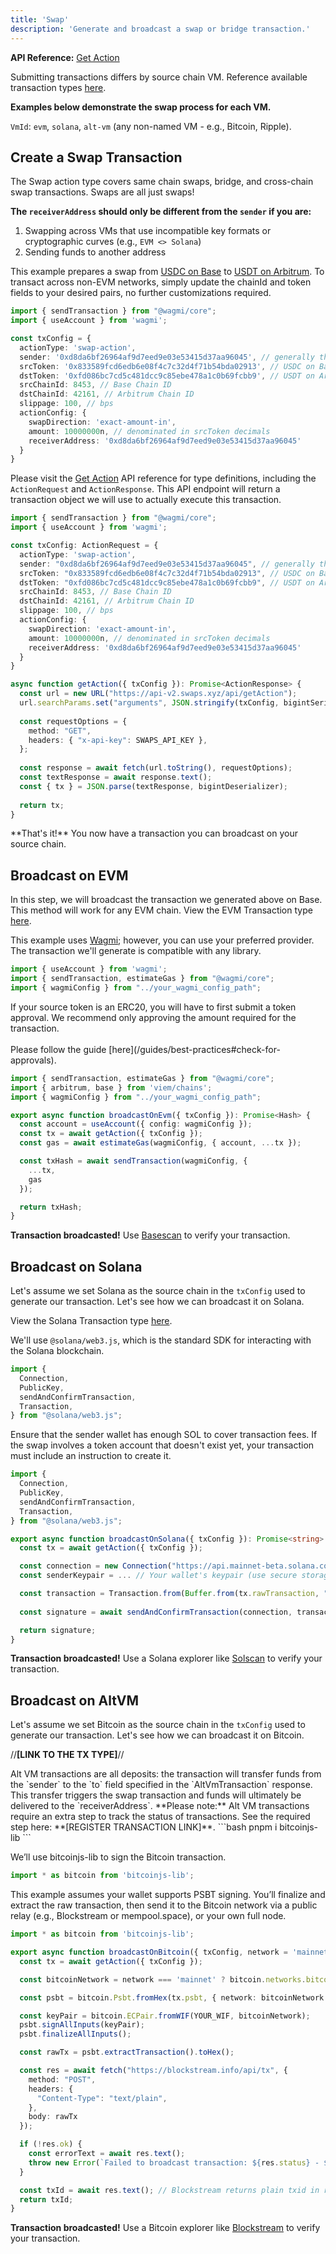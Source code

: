 ```yaml
---
title: 'Swap'
description: 'Generate and broadcast a swap or bridge transaction.'
---
```



**API Reference:** [Get Action](/api-reference/get-action#swap)

Submitting transactions differs by source chain VM. Reference available transaction types [here](/api-reference/get-action#response-tx).

**Examples below demonstrate the swap process for each VM.**

<code>VmId</code>: <code>evm</code>, <code>solana</code>, <code>alt-vm</code> (any non-named VM - e.g., Bitcoin, Ripple).

## Create a Swap Transaction

<Steps>
<Step title="Configure the transaction request">

<Callout type="info">
  The Swap action type covers same chain swaps, bridge, and cross-chain swap transactions.  Swaps are all just swaps!
</Callout>

**The `receiverAddress` should only be different from the `sender` if you are:**
1. Swapping across VMs that use incompatible key formats or cryptographic curves (e.g., `EVM <> Solana`)
2. Sending funds to another address

This example prepares a swap from [USDC on Base](https://basescan.org/token/0x833589fcd6edb6e08f4c7c32d4f71b54bda02913) to [USDT on Arbitrum](https://arbiscan.io/token/0xfd086bc7cd5c481dcc9c85ebe478a1c0b69fcbb9).  To transact across non-EVM networks, simply update the chainId and token fields to your desired pairs, no further customizations required.

```typescript
import { sendTransaction } from "@wagmi/core";
import { useAccount } from 'wagmi';

const txConfig = {
  actionType: 'swap-action',
  sender: '0xd8da6bf26964af9d7eed9e03e53415d37aa96045', // generally the user's connected wallet address
  srcToken: '0x833589fcd6edb6e08f4c7c32d4f71b54bda02913', // USDC on Base
  dstToken: '0xfd086bc7cd5c481dcc9c85ebe478a1c0b69fcbb9', // USDT on Arbitrum
  srcChainId: 8453, // Base Chain ID 
  dstChainId: 42161, // Arbitrum Chain ID
  slippage: 100, // bps
  actionConfig: {
    swapDirection: 'exact-amount-in',
    amount: 10000000n, // denominated in srcToken decimals
    receiverAddress: '0xd8da6bf26964af9d7eed9e03e53415d37aa96045'
  }
}
```
</Step>

<Step title="Generate the transaction">

Please visit the [Get Action](/api-reference/get-action) API reference for type definitions, including the `ActionRequest` and `ActionResponse`.  This API endpoint will return a transaction object we will use to actually execute this transaction.

```typescript
import { sendTransaction } from "@wagmi/core";
import { useAccount } from 'wagmi';

const txConfig: ActionRequest = {
  actionType: 'swap-action',
  sender: "0xd8da6bf26964af9d7eed9e03e53415d37aa96045", // generally the user's connected wallet address
  srcToken: "0x833589fcd6edb6e08f4c7c32d4f71b54bda02913", // USDC on Base
  dstToken: "0xfd086bc7cd5c481dcc9c85ebe478a1c0b69fcbb9", // USDT on Arbitrum
  srcChainId: 8453, // Base Chain ID
  dstChainId: 42161, // Arbitrum Chain ID
  slippage: 100, // bps
  actionConfig: {
    swapDirection: 'exact-amount-in',
    amount: 10000000n, // denominated in srcToken decimals
    receiverAddress: '0xd8da6bf26964af9d7eed9e03e53415d37aa96045'
  }
}

async function getAction({ txConfig }): Promise<ActionResponse> {
  const url = new URL("https://api-v2.swaps.xyz/api/getAction"); 
  url.searchParams.set("arguments", JSON.stringify(txConfig, bigintSerializer));
 
  const requestOptions = {
    method: "GET", 
    headers: { "x-api-key": SWAPS_API_KEY }, 
  };
 
  const response = await fetch(url.toString(), requestOptions); 
  const textResponse = await response.text(); 
  const { tx } = JSON.parse(textResponse, bigintDeserializer); 
 
  return tx; 
} 
```

<Callout type="success">
  **That's it!** You now have a transaction you can broadcast on your source chain.
</Callout>

</Step>
</Steps>

## Broadcast on EVM
In this step, we will broadcast the transaction we generated above on Base.  This method will work for any EVM chain.  View the EVM Transaction type [here](/api-reference/get-action#evm-transaction).

<Steps>
<Step title="Import the recommended libraries">

This example uses [Wagmi](https://wagmi.sh/); however, you can use your preferred provider. The transaction we'll generate is compatible with any library.

```typescript
import { useAccount } from 'wagmi';
import { sendTransaction, estimateGas } from "@wagmi/core";
import { wagmiConfig } from "../your_wagmi_config_path";
```
</Step>

<Step title="Broadcast the transaction">

<Callout type="warning">
  If your source token is an ERC20, you will have to first submit a token approval.  We recommend only approving the amount required for the transaction.<br/><br/>
  Please follow the guide [here](/guides/best-practices#check-for-approvals).
</Callout>

```typescript
import { sendTransaction, estimateGas } from "@wagmi/core";
import { arbitrum, base } from 'viem/chains';
import { wagmiConfig } from "../your_wagmi_config_path";

export async function broadcastOnEvm({ txConfig }): Promise<Hash> {
  const account = useAccount({ config: wagmiConfig });
  const tx = await getAction({ txConfig });
  const gas = await estimateGas(wagmiConfig, { account, ...tx });

  const txHash = await sendTransaction(wagmiConfig, {
    ...tx,
    gas
  });

  return txHash;
}
```
<Callout type="success"> **Transaction broadcasted!** Use [Basescan](https://basescan.org/) to verify your transaction. </Callout>
</Step>
</Steps>

## Broadcast on Solana
Let's assume we set Solana as the source chain in the `txConfig` used to generate our transaction.  Let's see how we can broadcast it on Solana.

View the Solana Transaction type [here](/api-reference/get-action#solana-transaction).

<Steps>
<Step title="Import the recommended libraries">

We'll use `@solana/web3.js`, which is the standard SDK for interacting with the Solana blockchain.

```typescript
import {
  Connection,
  PublicKey,
  sendAndConfirmTransaction,
  Transaction,
} from "@solana/web3.js";
```
</Step>

<Step title="Broadcast the transaction">

<Callout type="warning"> Ensure that the sender wallet has enough SOL to cover transaction fees. If the swap involves a token account that doesn't exist yet, your transaction must include an instruction to create it. </Callout>

```typescript
import {
  Connection,
  PublicKey,
  sendAndConfirmTransaction,
  Transaction,
} from "@solana/web3.js";

export async function broadcastOnSolana({ txConfig }): Promise<string> {
  const tx = await getAction({ txConfig });

  const connection = new Connection("https://api.mainnet-beta.solana.com");
  const senderKeypair = ... // Your wallet's keypair (use secure storage)

  const transaction = Transaction.from(Buffer.from(tx.rawTransaction, "base64"));
  
  const signature = await sendAndConfirmTransaction(connection, transaction, [senderKeypair]);

  return signature;
}
```
<Callout type="success"> **Transaction broadcasted!** Use a Solana explorer like [Solscan](https://solscan.io) to verify your transaction. </Callout>
</Step>
</Steps>

## Broadcast on AltVM
Let's assume we set Bitcoin as the source chain in the `txConfig` used to generate our transaction.  Let's see how we can broadcast it on Bitcoin.

//**[LINK TO THE TX TYPE]**//

<Callout type="info">
  Alt VM transactions are all deposits: the transaction will transfer funds from the `sender` to the `to` field specified in the `AltVmTransaction` response.  This transfer triggers the swap transaction and funds will ultimately be delivered to the `receiverAddress`.  **Please note:** Alt VM transactions require an extra step to track the status of transactions.  See the required step here: **[REGISTER TRANSACTION LINK]**.
</Callout>

<Steps>
<Step title="Install recommended package">
```bash
pnpm i bitcoinjs-lib
```
</Step>
<Step title="Import the recommended libraries">

We’ll use bitcoinjs-lib to sign the Bitcoin transaction.

```typescript
import * as bitcoin from 'bitcoinjs-lib';
```
</Step>

<Step title="Broadcast the transaction">

This example assumes your wallet supports PSBT signing. You’ll finalize and extract the raw transaction, then send it to the Bitcoin network via a public relay (e.g., Blockstream or mempool.space), or your own full node.

```typescript
import * as bitcoin from 'bitcoinjs-lib';

export async function broadcastOnBitcoin({ txConfig, network = 'mainnet' }): Promise<string> {
  const tx = await getAction({ txConfig });

  const bitcoinNetwork = network === 'mainnet' ? bitcoin.networks.bitcoin : bitcoin.networks.testnet;

  const psbt = bitcoin.Psbt.fromHex(tx.psbt, { network: bitcoinNetwork });

  const keyPair = bitcoin.ECPair.fromWIF(YOUR_WIF, bitcoinNetwork);
  psbt.signAllInputs(keyPair);
  psbt.finalizeAllInputs();

  const rawTx = psbt.extractTransaction().toHex();

  const res = await fetch("https://blockstream.info/api/tx", {
    method: "POST",
    headers: {
      "Content-Type": "text/plain",
    },
    body: rawTx
  });

  if (!res.ok) {
    const errorText = await res.text();
    throw new Error(`Failed to broadcast transaction: ${res.status} - ${errorText}`);
  }

  const txId = await res.text(); // Blockstream returns plain txid in response body
  return txId;
}
```
<Callout type="success"> **Transaction broadcasted!** Use a Bitcoin explorer like [Blockstream](https://blockstream.info) to verify your transaction. </Callout>
</Step>
</Steps>